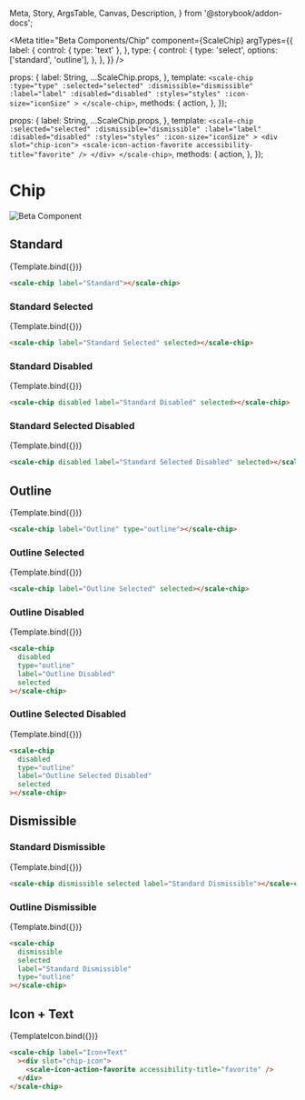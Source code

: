   Meta,
  Story,
  ArgsTable,
  Canvas,
  Description,
} from '@storybook/addon-docs';

<Meta
  title="Beta Components/Chip"
  component={ScaleChip}
  argTypes={{
    label: {
      control: { type: 'text' },
    },
    type: {
      control: {
        type: 'select',
        options: ['standard', 'outline'],
      },
    },
  }}
/>

  props: {
    label: String,
    ...ScaleChip.props,
  },
  template: `
        <scale-chip
            :type="type"
            :selected="selected"
            :dismissible="dismissible"
            :label="label"
            :disabled="disabled"
            :styles="styles"
            :icon-size="iconSize"
        >
        </scale-chip>
  `,
  methods: {
    action,
  },
});

  props: {
    label: String,
    ...ScaleChip.props,
  },
  template: `
    <scale-chip
      :selected="selected"
      :dismissible="dismissible"
      :label="label"
      :disabled="disabled"
      :styles="styles"
      :icon-size="iconSize"
      >
      <div slot="chip-icon">
        <scale-icon-action-favorite accessibility-title="favorite" />
      </div>
    </scale-chip>
  `,
  methods: {
    action,
  },
});

<div
  style={{
    display: 'inline-flex',
    alignItems: 'center',
    justifyContent: 'space-between',
    width: '100%',
  }}
>
  <h1>Chip</h1>
  <img src="assets/beta.png" alt="Beta Component" />
</div>

## Standard

<Canvas withSource="none">
  <Story
    name="Standard"
    args={{
      label: 'Standard',
    }}
  >
    {Template.bind({})}
  </Story>
</Canvas>

<ArgsTable story="Standard" />

```html
<scale-chip label="Standard"></scale-chip>
```

### Standard Selected

<Canvas withSource="none">
  <Story
    name="Standard Selected"
    args={{
      label: 'Standard Selected',
      selected: true,
    }}
  >
    {Template.bind({})}
  </Story>
</Canvas>

```html
<scale-chip label="Standard Selected" selected></scale-chip>
```

### Standard Disabled

<Canvas withSource="none">
  <Story
    name="Standard Disabled"
    args={{
      label: 'Standard Disabled',
      disabled: true,
    }}
  >
    {Template.bind({})}
  </Story>
</Canvas>

```html
<scale-chip disabled label="Standard Disabled" selected></scale-chip>
```

### Standard Selected Disabled

<Canvas withSource="none">
  <Story
    name="Standard Selected Disabled"
    args={{
      label: 'Standard Selected Disabled',
      disabled: true,
      selected: true,
    }}
  >
    {Template.bind({})}
  </Story>
</Canvas>

```html
<scale-chip disabled label="Standard Selected Disabled" selected></scale-chip>
```

## Outline

<Canvas withSource="none">
  <Story
    name="Outline"
    args={{
      label: 'Outline',
      type: 'outline',
    }}
  >
    {Template.bind({})}
  </Story>
</Canvas>

```html
<scale-chip label="Outline" type="outline"></scale-chip>
```

### Outline Selected

<Canvas withSource="none">
  <Story
    name="Outline Selected"
    args={{
      label: 'Outline Selected',
      type: 'outline',
      selected: true,
    }}
  >
    {Template.bind({})}
  </Story>
</Canvas>

```html
<scale-chip label="Outline Selected" selected></scale-chip>
```

### Outline Disabled

<Canvas withSource="none">
  <Story
    name="Outline Disabled"
    args={{
      type: 'outlined',
      label: 'Outline Disabled',
      disabled: true,
    }}
  >
    {Template.bind({})}
  </Story>
</Canvas>

```html
<scale-chip
  disabled
  type="outline"
  label="Outline Disabled"
  selected
></scale-chip>
```

### Outline Selected Disabled

<Canvas withSource="none">
  <Story
    name="Outline Selected Disabled"
    args={{
      type: 'outlined',
      label: 'Outline Selected Disabled',
      disabled: true,
      selected: true,
    }}
  >
    {Template.bind({})}
  </Story>
</Canvas>

```html
<scale-chip
  disabled
  type="outline"
  label="Outline Selected Disabled"
  selected
></scale-chip>
```

## Dismissible

### Standard Dismissible

<Canvas withSource="none">
  <Story
    name="Standard Dismissible"
    args={{
      label: 'Standard Dismissible',
      dismissible: true,
      selected: true,
    }}
  >
    {Template.bind({})}
  </Story>
</Canvas>

```html
<scale-chip dismissible selected label="Standard Dismissible"></scale-chip>
```

### Outline Dismissible

<Canvas withSource="none">
  <Story
    name="Outline Dismissible"
    args={{
      label: 'Outline Dismissible',
      dismissible: true,
      type: 'outline',
    }}
  >
    {Template.bind({})}
  </Story>
</Canvas>

```html
<scale-chip
  dismissible
  selected
  label="Standard Dismissible"
  type="outline"
></scale-chip>
```

## Icon + Text

<Canvas withSource="none">
  <Story
    name="Icon+Text"
    args={{
      label: 'Icon+Text',
    }}
  >
    {TemplateIcon.bind({})}
  </Story>
</Canvas>

```html
<scale-chip label="Icon+Text"
  ><div slot="chip-icon">
    <scale-icon-action-favorite accessibility-title="favorite" />
  </div>
</scale-chip>
```
